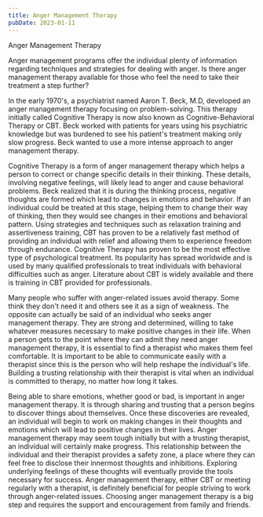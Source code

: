```yaml
---
title: Anger Management Therapy
pubDate: 2023-01-11
---
```


Anger Management Therapy

Anger management programs offer the individual plenty of information regarding techniques and strategies for dealing with anger. Is there anger management therapy available for those who feel the need to take their treatment a step further? 

In the early 1970's, a psychiatrist named Aaron T. Beck, M.D, developed an anger management therapy focusing on problem-solving. This therapy initially called Cognitive Therapy is now also known as Cognitive-Behavioral Therapy or CBT. Beck worked with patients for years using his psychiatric knowledge but was burdened to see his patient's treatment making only slow progress. Beck wanted to use a more intense approach to anger management therapy. 

Cognitive Therapy is a form of anger management therapy which helps a person to correct or change specific details in their thinking. These details, involving negative feelings, will likely lead to anger and cause behavioral problems. Beck realized that it is during the thinking process, negative thoughts are formed which lead to changes in emotions and behavior. If an individual could be treated at this stage, helping them to change their way of thinking, then they would see changes in their emotions and behavioral pattern. Using strategies and techniques such as relaxation training and assertiveness training, CBT has proven to be a relatively fast method of providing an individual with relief and allowing them to experience freedom through endurance. Cognitive Therapy has proven to be the most effective type of psychological treatment. Its popularity has spread worldwide and is used by many qualified professionals to treat individuals with behavioral difficulties such as anger. Literature about CBT is widely available and there is training in CBT provided for professionals. 

Many people who suffer with anger-related issues avoid therapy. Some think they don't need it and others see it as a sign of weakness. The opposite can actually be said of an individual who seeks anger management therapy. They are strong and determined, willing to take whatever measures necessary to make positive changes in their life. When a person gets to the point where they can admit they need anger management therapy, it is essential to find a therapist who makes them feel comfortable. It is important to be able to communicate easily with a therapist since this is the person who will help reshape the individual's life. Building a trusting relationship with their therapist is vital when an individual is committed to therapy, no matter how long it takes.

Being able to share emotions, whether good or bad, is important in anger management therapy. It is through sharing and trusting that a person begins to discover things about themselves. Once these discoveries are revealed, an individual will begin to work on making changes in their thoughts and emotions which will lead to positive changes in their lives. Anger management therapy may seem tough initially but with a trusting therapist, an individual will certainly make progress. This relationship between the individual and their therapist provides a safety zone, a place where they can feel free to disclose their innermost thoughts and inhibitions. Exploring underlying feelings of these thoughts will eventually provide the tools necessary for success. 
Anger management therapy, either CBT or meeting regularly with a therapist, is definitely beneficial for people striving to work through anger-related issues. Choosing anger management therapy is a big step and requires the support and encouragement from family and friends.